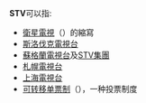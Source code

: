 '''STV'''可以指:
* [[衛星電視|衛星電視]]（{{lang-en|Satellite television}}）的縮寫
* [[斯洛伐克電視台|斯洛伐克電視台]]
* [[蘇格蘭電視台|蘇格蘭電視台]]及[[STV集團|STV集團]]
* [[札幌電視台|札幌電視台]]
* [[上海電視台|上海電視台]]
* [[可转移单票制|可转移单票制]]（{{lang-en|Single transferable vote}}），一种投票制度

{{disambig||Cat=三字拉丁字母缩写消歧义}}